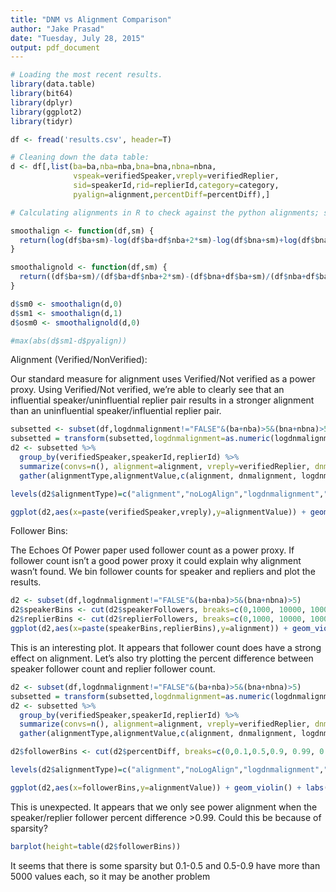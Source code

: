 ```yaml
---
title: "DNM vs Alignment Comparison"
author: "Jake Prasad"
date: "Tuesday, July 28, 2015"
output: pdf_document
---
```




```r
# Loading the most recent results.
library(data.table)
library(bit64)
library(dplyr)
library(ggplot2)
library(tidyr)

df <- fread('results.csv', header=T)
```



```r
# Cleaning down the data table:
d <- df[,list(ba=ba,nba=nba,bna=bna,nbna=nbna,
              vspeak=verifiedSpeaker,vreply=verifiedReplier,
              sid=speakerId,rid=replierId,category=category,
              pyalign=alignment,percentDiff=percentDiff),]

```


```r
# Calculating alignments in R to check against the python alignments; stop if the summary has a max absolute difference greater than 1e-05

smoothalign <- function(df,sm) {
  return(log(df$ba+sm)-log(df$ba+df$nba+2*sm)-log(df$bna+sm)+log(df$bna+df$nbna+2*sm))
} 

smoothalignold <- function(df,sm) {
  return((df$ba+sm)/(df$ba+df$nba+2*sm)-(df$bna+df$ba+sm)/(df$nba+df$ba+df$bna+df$nbna+2*sm))
}

d$sm0 <- smoothalign(d,0)
d$sm1 <- smoothalign(d,1)
d$osm0 <- smoothalignold(d,0)

#max(abs(d$sm1-d$pyalign))

```

Alignment (Verified/NonVerified):

Our standard measure for alignment uses Verified/Not verified as a power proxy. Using Verified/Not verified, we're able to clearly see that an influential speaker/uninfluential replier pair results in a stronger alignment than an uninfluential speaker/influential replier pair.

```r
subsetted <- subset(df,logdnmalignment!="FALSE"&(ba+nba)>5&(bna+nbna)>5)
subsetted = transform(subsetted,logdnmalignment=as.numeric(logdnmalignment))
d2 <- subsetted %>%
  group_by(verifiedSpeaker,speakerId,replierId) %>%
  summarize(convs=n(), alignment=alignment, vreply=verifiedReplier, dnmalignment=dnmalignment, noLogAlign=noLogAlign, logdnmalignment=logdnmalignment) %>%
  gather(alignmentType,alignmentValue,c(alignment, dnmalignment, logdnmalignment, noLogAlign))

levels(d2$alignmentType)=c("alignment","noLogAlign","logdnmalignment","dnmalignment")

ggplot(d2,aes(x=paste(verifiedSpeaker,vreply),y=alignmentValue)) + geom_violin() + labs(title="Log-Comparison of Different Alignment Formulas",x="Speaker verified?",y="Alignment") + facet_wrap(~ alignmentType, scales = "free") + stat_summary(geom="point",fun.y="mean")

```

Follower Bins:

The Echoes Of Power paper used follower count as a power proxy. If follower count isn't a good power proxy it could explain why alignment wasn't found. We bin follower counts for speaker and repliers and plot the results.

```r
d2 <- subset(df,logdnmalignment!="FALSE"&(ba+nba)>5&(bna+nbna)>5)
d2$speakerBins <- cut(d2$speakerFollowers, breaks=c(0,1000, 10000, 100000, 100000000), labels=c("< 1000", "< 10000", "< 100000", "> 100000"))
d2$replierBins <- cut(d2$replierFollowers, breaks=c(0,1000, 10000, 100000, 100000000), labels=c("< 1000", "< 10000", "< 100000", "> 100000"))
ggplot(d2,aes(x=paste(speakerBins,replierBins),y=alignment)) + geom_violin() + stat_summary(geom="point",fun.y="mean") + labs(title="Speaker/Replier Follower Count (Absolute values)",x="Speaker Follower Count, Replier Follower Count",y="Alignment")
```

This is an interesting plot. It appears that follower count does have a strong effect on alignment. Let's also try plotting the percent difference between speaker follower count and replier follower count.

```r
d2 <- subset(df,logdnmalignment!="FALSE"&(ba+nba)>5&(bna+nbna)>5)
subsetted = transform(subsetted,logdnmalignment=as.numeric(logdnmalignment))
d2 <- subsetted %>%
  group_by(verifiedSpeaker,speakerId,replierId) %>%
  summarize(convs=n(), alignment=alignment, vreply=verifiedReplier, dnmalignment=dnmalignment, noLogAlign=noLogAlign, logdnmalignment=logdnmalignment, percentDiff=percentDiff) %>%
  gather(alignmentType,alignmentValue,c(alignment, dnmalignment, logdnmalignment, noLogAlign))

d2$followerBins <- cut(d2$percentDiff, breaks=c(0,0.1,0.5,0.9, 0.99, 0.999, 1), labels=c("0-0.1","0.1-0.5", "0.5-0.9", "0.9-0.99", "0.99-0.999", "0.999-1"))

levels(d2$alignmentType)=c("alignment","noLogAlign","logdnmalignment","dnmalignment")

ggplot(d2,aes(x=followerBins,y=alignmentValue)) + geom_violin() + labs(title="Speaker/Replier Follower Count Percent Difference",x="Percent Difference between Speaker Follower Count and Replier Follower Count",y="Alignment") + facet_wrap(~ alignmentType, scales = "free") + stat_summary(geom="point",fun.y="mean")
```

This is unexpected. It appears that we only see power alignment when the speaker/replier follower percent difference >0.99. Could this be because of sparsity?

```r
barplot(height=table(d2$followerBins))

```

It seems that there is some sparsity but 0.1-0.5 and 0.5-0.9 have more than 5000 values each, so it may be another problem
